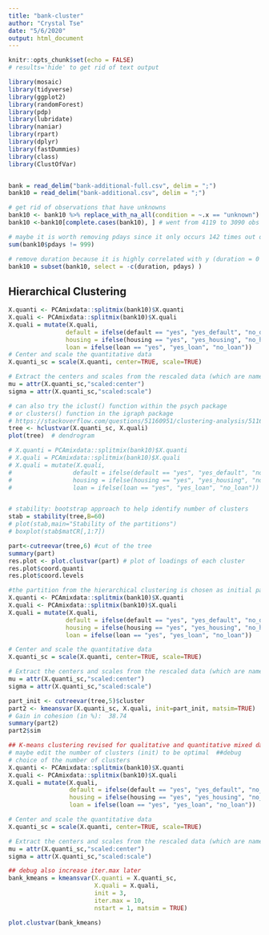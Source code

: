 ---
title: "bank-cluster"
author: "Crystal Tse"
date: "5/6/2020"
output: html_document
---

```{r setup, include=FALSE}
knitr::opts_chunk$set(echo = FALSE)
# results='hide' to get rid of text output
```

```{r message = FALSE}
library(mosaic)
library(tidyverse)
library(ggplot2)
library(randomForest)
library(pdp)
library(lubridate)
library(naniar)
library(rpart)
library(dplyr)
library(fastDummies)
library(class)
library(ClustOfVar)


bank = read_delim("bank-additional-full.csv", delim = ";")
bank10 = read_delim("bank-additional.csv", delim = ";")
```


```{r}
# get rid of observations that have unknowns
bank10 <- bank10 %>% replace_with_na_all(condition = ~.x == "unknown")
bank10 <-bank10[complete.cases(bank10), ] # went from 4119 to 3090 obs

# maybe it is worth removing pdays since it only occurs 142 times out of the 3090 obs
sum(bank10$pdays != 999)

# remove duration because it is highly correlated with y (duration = 0 --> no)
bank10 = subset(bank10, select = -c(duration, pdays) )

```

## Hierarchical Clustering

```{r}
X.quanti <- PCAmixdata::splitmix(bank10)$X.quanti
X.quali <- PCAmixdata::splitmix(bank10)$X.quali
X.quali = mutate(X.quali,
                default = ifelse(default == "yes", "yes_default", "no_default"),
                housing = ifelse(housing == "yes", "yes_housing", "no_housing"),
                loan = ifelse(loan == "yes", "yes_loan", "no_loan"))
# Center and scale the quantitative data
X.quanti_sc = scale(X.quanti, center=TRUE, scale=TRUE)

# Extract the centers and scales from the rescaled data (which are named attributes)
mu = attr(X.quanti_sc,"scaled:center")
sigma = attr(X.quanti_sc,"scaled:scale")

# can also try the iclust() function within the psych package
# or clusters() function in the igraph package
# https://stackoverflow.com/questions/51160951/clustering-analysis/51161138#51161138
tree <- hclustvar(X.quanti_sc, X.quali)
plot(tree)  # dendrogram

```

```{r}
# X.quanti = PCAmixdata::splitmix(bank10)$X.quanti
# X.quali = PCAmixdata::splitmix(bank10)$X.quali
# X.quali = mutate(X.quali,
#                 default = ifelse(default == "yes", "yes_default", "no_default"),
#                 housing = ifelse(housing == "yes", "yes_housing", "no_housing"),
#                 loan = ifelse(loan == "yes", "yes_loan", "no_loan"))


# stability: bootstrap approach to help identify number of clusters
stab = stability(tree,B=60)
# plot(stab,main="Stability of the partitions")
# boxplot(stab$matCR[,1:7])
```



```{r}
part<-cutreevar(tree,6) #cut of the tree
summary(part)
res.plot <- plot.clustvar(part) # plot of loadings of each cluster
res.plot$coord.quanti
res.plot$coord.levels
```




```{r}
#the partition from the hierarchical clustering is chosen as initial partition
X.quanti <- PCAmixdata::splitmix(bank10)$X.quanti
X.quali <- PCAmixdata::splitmix(bank10)$X.quali
X.quali = mutate(X.quali,
                default = ifelse(default == "yes", "yes_default", "no_default"),
                housing = ifelse(housing == "yes", "yes_housing", "no_housing"),
                loan = ifelse(loan == "yes", "yes_loan", "no_loan"))

# Center and scale the quantitative data
X.quanti_sc = scale(X.quanti, center=TRUE, scale=TRUE)

# Extract the centers and scales from the rescaled data (which are named attributes)
mu = attr(X.quanti_sc,"scaled:center")
sigma = attr(X.quanti_sc,"scaled:scale")

part_init <- cutreevar(tree,5)$cluster
part2 <- kmeansvar(X.quanti_sc, X.quali, init=part_init, matsim=TRUE)
# Gain in cohesion (in %):  38.74
summary(part2)
part2$sim
```


```{r}

## K-means clustering revised for qualitative and quantitative mixed data
# maybe edit the number of clusters (init) to be optimal  ##debug
# choice of the number of clusters
X.quanti <- PCAmixdata::splitmix(bank10)$X.quanti
X.quali <- PCAmixdata::splitmix(bank10)$X.quali
X.quali = mutate(X.quali,
                 default = ifelse(default == "yes", "yes_default", "no_default"),
                 housing = ifelse(housing == "yes", "yes_housing", "no_housing"),
                 loan = ifelse(loan == "yes", "yes_loan", "no_loan"))

# Center and scale the quantitative data
X.quanti_sc = scale(X.quanti, center=TRUE, scale=TRUE)

# Extract the centers and scales from the rescaled data (which are named attributes)
mu = attr(X.quanti_sc,"scaled:center")
sigma = attr(X.quanti_sc,"scaled:scale")

## debug also increase iter.max later
bank_kmeans = kmeansvar(X.quanti = X.quanti_sc, 
                        X.quali = X.quali, 
                        init = 3,
                        iter.max = 10,
                        nstart = 1, matsim = TRUE)

plot.clustvar(bank_kmeans)


```





